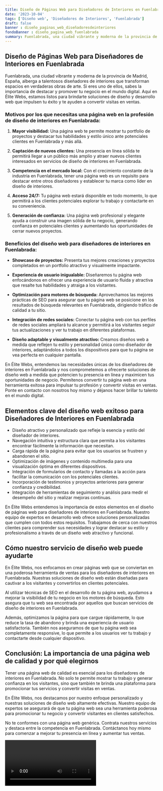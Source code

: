 ```yaml
---
title: Diseño de Páginas Web para Diseñadores de Interiores en Fuenlabrada
date: '2023-10-04'
tags: ['Diseño web', 'Diseñadores de Interiores', 'Fuenlabrada']
draft: false
banner : diseño_paginas_web_diseñadoresdeinteriores
fondoBanner : diseño_pagina_web_fuenlabrada
summary: Fuenlabrada, una ciudad vibrante y moderna de la provincia de Madrid, España, alberga a talentosos diseñadores de interiores que transforman espacios en verdaderas obras de arte. Si eres uno de ellos, sabes la importancia de destacar y promover tu negocio en el mundo digital. Aquí en Élite Webs, estamos listos para brindarte soluciones de diseño y desarrollo web que impulsen tu éxito y te ayuden a convertir visitas en ventas.
---
```


## **Diseño de Páginas Web para Diseñadores de Interiores en Fuenlabrada**

Fuenlabrada, una ciudad vibrante y moderna de la provincia de Madrid, España, alberga a talentosos diseñadores de interiores que transforman espacios en verdaderas obras de arte. Si eres uno de ellos, sabes la importancia de destacar y promover tu negocio en el mundo digital. Aquí en Élite Webs, estamos listos para brindarte soluciones de diseño y desarrollo web que impulsen tu éxito y te ayuden a convertir visitas en ventas.

### **Motivos por los que necesitas una página web en la profesión de diseño de interiores en Fuenlabrada:**

1. **Mayor visibilidad:** Una página web te permite mostrar tu portfolio de proyectos y destacar tus habilidades y estilo único ante potenciales clientes en Fuenlabrada y más allá.

2. **Captación de nuevos clientes:** Una presencia en línea sólida te permitirá llegar a un público más amplio y atraer nuevos clientes interesados en servicios de diseño de interiores en Fuenlabrada.

3. **Competencia en el mercado local:** Con el crecimiento constante de la industria en Fuenlabrada, tener una página web es un requisito para destacar entre otros diseñadores y establecer tu marca como líder en diseño de interiores.

4. **Acceso 24/7:** Tu página web estará disponible en todo momento, lo que permitirá a los clientes potenciales explorar tu trabajo y contactarte en su conveniencia.

5. **Generación de confianza:** Una página web profesional y elegante ayuda a construir una imagen sólida de tu negocio, generando confianza en potenciales clientes y aumentando tus oportunidades de cerrar nuevos proyectos.

### **Beneficios del diseño web para diseñadores de interiores en Fuenlabrada:**

- **Showcase de proyectos:** Presenta tus mejores creaciones y proyectos completados en un portfolio atractivo y visualmente impactante.

- **Experiencia de usuario inigualable:** Diseñaremos tu página web enfocándonos en ofrecer una experiencia de usuario fluida y atractiva que resalte tus habilidades y atraiga a los visitantes.

- **Optimización para motores de búsqueda:** Aprovechamos las mejores prácticas de SEO para asegurar que tu página web se posicione en los resultados de búsqueda relevantes en Fuenlabrada, dirigiendo tráfico de calidad a tu sitio.

- **Integración de redes sociales:** Conectar tu página web con tus perfiles de redes sociales ampliará tu alcance y permitirá a los visitantes seguir tus actualizaciones y ver tu trabajo en diferentes plataformas.

- **Diseño adaptable y visualmente atractivo:** Creamos diseños web a medida que reflejen tu estilo y personalidad única como diseñador de interiores, adaptándolos a todos los dispositivos para que tu página se vea perfecta en cualquier pantalla.

En Élite Webs, entendemos las necesidades únicas de los diseñadores de interiores en Fuenlabrada y nos comprometemos a ofrecerte soluciones de diseño web a medida que potencien tu presencia en línea y maximicen tus oportunidades de negocio. Permítenos convertir tu página web en una herramienta exitosa para impulsar tu profesión y convertir visitas en ventas. Ponte en contacto con nosotros hoy mismo y déjanos hacer brillar tu talento en el mundo digital.

<GifSeo />

<Cta />

## Elementos clave del diseño web exitoso para Diseñadores de Interiores en Fuenlabrada

- Diseño atractivo y personalizado que refleje la esencia y estilo del diseñador de interiores.
- Navegación intuitiva y estructura clara que permita a los visitantes encontrar fácilmente la información que necesitan.
- Carga rápida de la página para evitar que los usuarios se frustren y abandonen el sitio.
- Optimización de imágenes y contenido multimedia para una visualización óptima en diferentes dispositivos.
- Integración de formularios de contacto y llamadas a la acción para facilitar la comunicación con los potenciales clientes.
- Incorporación de testimonios y proyectos anteriores para generar confianza y credibilidad.
- Integración de herramientas de seguimiento y análisis para medir el desempeño del sitio y realizar mejoras continuas.

En Élite Webs entendemos la importancia de estos elementos en el diseño de páginas web para diseñadores de interiores en Fuenlabrada. Nuestro equipo de expertos en desarrollo web ofrece soluciones personalizadas que cumplen con todos estos requisitos. Trabajamos de cerca con nuestros clientes para comprender sus necesidades y lograr destacar su estilo y profesionalismo a través de un diseño web atractivo y funcional.

## Cómo nuestro servicio de diseño web puede ayudarte

En Élite Webs, nos enfocamos en crear páginas web que se conviertan en una poderosa herramienta de ventas para los diseñadores de interiores en Fuenlabrada. Nuestras soluciones de diseño web están diseñadas para cautivar a los visitantes y convertirlos en clientes potenciales. 

Al utilizar técnicas de SEO en el desarrollo de tu página web, ayudamos a mejorar la visibilidad de tu negocio en los motores de búsqueda. Esto asegura que tu web sea encontrada por aquellos que buscan servicios de diseño de interiores en Fuenlabrada.

Además, optimizamos la página para que cargue rápidamente, lo que reduce la tasa de abandono y brinda una experiencia de usuario satisfactoria. También nos aseguramos de que tu página web sea completamente responsive, lo que permite a los usuarios ver tu trabajo y contactarte desde cualquier dispositivo.

## Conclusión: La importancia de una página web de calidad y por qué elegirnos

Tener una página web de calidad es esencial para los diseñadores de interiores en Fuenlabrada. No solo te permite mostrar tu trabajo y generar confianza en los visitantes, sino que también te brinda una plataforma para promocionar tus servicios y convertir visitas en ventas.

En Élite Webs, nos destacamos por nuestro enfoque personalizado y nuestras soluciones de diseño web altamente efectivas. Nuestro equipo de expertos se asegurará de que tu página web sea una herramienta poderosa para promocionar tu negocio y convertir visitantes en clientes satisfechos.

No te conformes con una página web genérica. Contrata nuestros servicios y destaca entre la competencia en Fuenlabrada. Contáctanos hoy mismo para comenzar a mejorar tu presencia en línea y aumentar tus ventas.

<Video />

<CtaBot job='Diseñadores de Interiores' city='Fuenlabrada'/>

<Gmaps query='Fuenlabrada+españa+maps' />